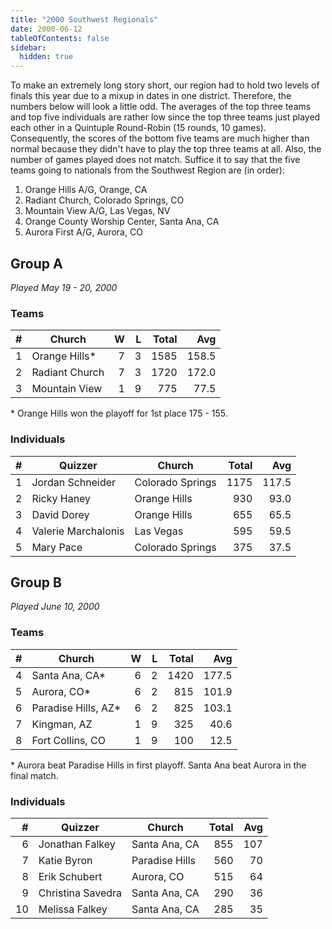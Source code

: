 ```yaml
---
title: "2000 Southwest Regionals"
date: 2000-06-12
tableOfContents: false
sidebar:
  hidden: true
---
```


To make an extremely long story short, our region had to hold two levels of finals this year due to a mixup in dates in one district. Therefore, the numbers below will look a little odd. The averages of the top three teams and top five individuals are rather low since the top three teams just played each other in a Quintuple Round-Robin (15 rounds, 10 games). Consequently, the scores of the bottom five teams are much higher than normal because they didn't have to play the top three teams at all. Also, the number of games played does not match. Suffice it to say that the five teams going to nationals from the Southwest Region are (in order):

1. Orange Hills A/G, Orange, CA
2. Radiant Church, Colorado Springs, CO
3. Mountain View A/G, Las Vegas, NV
4. Orange County Worship Center, Santa Ana, CA
5. Aurora First A/G, Aurora, CO

## Group A

*Played May 19 - 20, 2000*

### Teams 

|    # | Church         |    W |    L | Total |   Avg |
| ---: | -------------- | ---: | ---: | ----: | ----: |
|    1 | Orange Hills*  |    7 |    3 |  1585 | 158.5 |
|    2 | Radiant Church |    7 |    3 |  1720 | 172.0 |
|    3 | Mountain View  |    1 |    9 |   775 |  77.5 |

\* Orange Hills won the playoff for 1st place 175 - 155.

### Individuals

|    # | Quizzer             | Church           | Total |   Avg |
| ---: | ------------------- | ---------------- | ----: | ----: |
|    1 | Jordan Schneider    | Colorado Springs |  1175 | 117.5 |
|    2 | Ricky Haney         | Orange Hills     |   930 |  93.0 |
|    3 | David Dorey         | Orange Hills     |   655 |  65.5 |
|    4 | Valerie Marchalonis | Las Vegas        |   595 |  59.5 |
|    5 | Mary Pace           | Colorado Springs |   375 |  37.5 |

## Group B

*Played June 10, 2000*

### Teams

|    # | Church              |    W |    L | Total |   Avg |
| ---: | ------------------- | ---: | ---: | ----: | ----: |
|    4 | Santa Ana, CA*      |    6 |    2 |  1420 | 177.5 |
|    5 | Aurora, CO*         |    6 |    2 |   815 | 101.9 |
|    6 | Paradise Hills, AZ* |    6 |    2 |   825 | 103.1 |
|    7 | Kingman, AZ         |    1 |    9 |   325 |  40.6 |
|    8 | Fort Collins, CO    |    1 |    9 |   100 |  12.5 |

\* Aurora beat Paradise Hills in first playoff. Santa Ana beat Aurora in the final match.

### Individuals

|    # | Quizzer           | Church         | Total |  Avg |
| ---: | ----------------- | -------------- | ----: | ---: |
|    6 | Jonathan Falkey   | Santa Ana, CA  |   855 |  107 |
|    7 | Katie Byron       | Paradise Hills |   560 |   70 |
|    8 | Erik Schubert     | Aurora, CO     |   515 |   64 |
|    9 | Christina Savedra | Santa Ana, CA  |   290 |   36 |
|   10 | Melissa Falkey    | Santa Ana, CA  |   285 |   35 |
